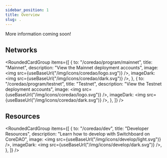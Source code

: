 ```yaml
---
sidebar_position: 1
title: Overview
slug: .
---
```



More information coming soon!

## Networks

<RoundedCardGroup
  items={[
    {
      to: "/coredao/program/mainnet",
      title: "Mainnet",
      description: "View the Mainnet deployment accounts",
      image: <img src={useBaseUrl("/img/icons/coredao/logo.svg")} />,
      imageDark: <img src={useBaseUrl("/img/icons/coredao/dark.svg")} />,
    },
    {
      to: "/coredao/program/testnet",
      title: "Testnet",
      description: "View the Testnet deployment accounts",
      image: <img src={useBaseUrl("/img/icons/coredao/logo.svg")} />,
      imageDark: <img src={useBaseUrl("/img/icons/coredao/dark.svg")} />,
    },
  ]}
/>

## Resources

<RoundedCardGroup
  items={[
    {
      to: "/coredao/dev",
      title: "Developer Resources",
      description: "Learn how to develop with Switchboard on CoreDAO",
      image: <img src={useBaseUrl("/img/icons/develop/light.svg")} />,
      imageDark: <img src={useBaseUrl("/img/icons/develop/dark.svg")} />,
    },
  ]}
/>
